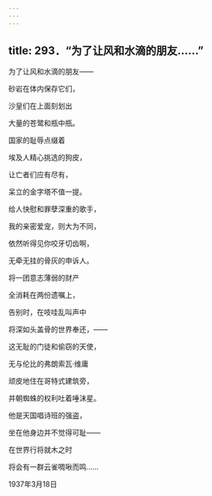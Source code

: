 ```yaml
---
---
---
```

title: 293．“为了让风和水滴的朋友……”
---




为了让风和水滴的朋友——

砂岩在体内保存它们，

沙皇们在上面刻划出

大量的苍鹭和瓶中瓶。

国家的耻辱点缀着

埃及人精心挑选的狗皮，

让亡者们应有尽有，

呆立的金字塔不值一提。

给人快慰和罪孽深重的歌手，

我的亲密爱宠，则大为不同，

依然听得见你咬牙切齿啊，

无牵无挂的骨灰的申诉人。

将一团意志薄弱的财产

全消耗在两份遗嘱上，

告别时，在吱哇乱叫声中

将深如头盖骨的世界奉还，——

这无耻的门徒和偷窃的天使，

无与伦比的弗朗索瓦·维庸

顽皮地住在哥特式建筑旁，

并朝蜘蛛的权利吐着唾沫星。

他是天国唱诗班的强盗，

坐在他身边并不觉得可耻——

在世界行将就木之时

将会有一群云雀啁啾而鸣……

1937年3月18日